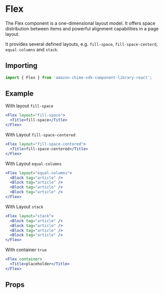 

# Flex

The Flex component is a one-dimensional layout model. It offers space distribution between items and powerful alignment capabilities in a page layout.

It provides several defined layouts, e.g. `fill-space`, `fill-space-centerd`, `equal-columns` and `stack`.

## Importing

```javascript
import { Flex } from 'amazon-chime-sdk-component-library-react';
```

## Example

With layout `fill-space`

<ThemeProvider theme={lightTheme}>
  <Preview>
    <Flex layout="fill-space">
      <Title>fill-space</Title>
    </Flex>
  </Preview>
</ThemeProvider>

```jsx
<Flex layout="fill-space">
  <Title>fill-space</Title>
</Flex>
```

With Layout `fill-space-centered`

<ThemeProvider theme={lightTheme}>
  <Preview>
    <Flex layout="fill-space-centered">
      <Title>fill-space-centered</Title>
    </Flex>
  </Preview>
</ThemeProvider>

```jsx
<Flex layout="fill-space-centered">
  <Title>fill-space-centered</Title>
</Flex>
```

With Layout `equal-columns`

<ThemeProvider theme={lightTheme}>
  <Preview>
    <Flex layout="equal-columns">
      <Block tag="article" />
      <Block tag="article" />
      <Block tag="article" />
      <Block tag="article" />
    </Flex>
  </Preview>
</ThemeProvider>

```jsx
<Flex layout="equal-columns">
  <Block tag="article" />
  <Block tag="article" />
  <Block tag="article" />
  <Block tag="article" />
</Flex>
```

With Layout `stack`

<ThemeProvider theme={lightTheme}>
  <Preview>
    <Flex layout="stack">
      <Block tag="article" />
      <Block tag="article" />
      <Block tag="article" />
      <Block tag="article" />
    </Flex>
  </Preview>
</ThemeProvider>

```jsx
<Flex layout="stack">
  <Block tag="article" />
  <Block tag="article" />
  <Block tag="article" />
  <Block tag="article" />
</Flex>
```

With container `true`

<ThemeProvider theme={lightTheme}>
  <Preview>
    <Flex container>
      <Title>placeholder</Title>
    </Flex>
  </Preview>
</ThemeProvider>

```jsx
<Flex container>
  <Title>placeholder</Title>
</Flex>
```

## Props

<Props of={Flex} />
